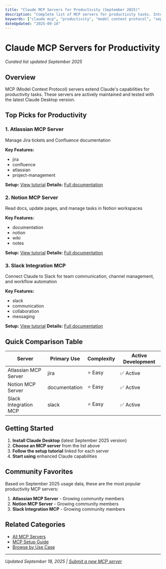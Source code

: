 ```yaml
---
title: "Claude MCP Servers for Productivity (September 2025)"
description: "Complete list of MCP servers for productivity tasks. Integration guides and setup instructions included."
keywords: ["claude mcp", "productivity", "model context protocol", "september 2025"]
dateUpdated: "2025-09-18"
---
```


# Claude MCP Servers for Productivity

*Curated list updated September 2025*

## Overview

MCP (Model Context Protocol) servers extend Claude's capabilities for productivity tasks. These servers are actively maintained and tested with the latest Claude Desktop version.

## Top Picks for Productivity


### 1. Atlassian MCP Server

Manage Jira tickets and Confluence documentation

**Key Features:**
- jira
- confluence
- atlassian
- project-management

**Setup:** [View tutorial](/tutorials/setup-jira-integration)
**Details:** [Full documentation](/mcp/jira-integration)


### 2. Notion MCP Server

Read docs, update pages, and manage tasks in Notion workspaces

**Key Features:**
- documentation
- notion
- wiki
- notes

**Setup:** [View tutorial](/tutorials/setup-notion-mcp-server)
**Details:** [Full documentation](/mcp/notion-mcp-server)


### 3. Slack Integration MCP

Connect Claude to Slack for team communication, channel management, and workflow automation

**Key Features:**
- slack
- communication
- collaboration
- messaging

**Setup:** [View tutorial](/tutorials/setup-slack-integration)
**Details:** [Full documentation](/mcp/slack-integration)


## Quick Comparison Table

| Server | Primary Use | Complexity | Active Development |
|--------|-------------|------------|-------------------|
| Atlassian MCP Server | jira | ⭐ Easy | ✅ Active |
| Notion MCP Server | documentation | ⭐ Easy | ✅ Active |
| Slack Integration MCP | slack | ⭐ Easy | ✅ Active |

## Getting Started

1. **Install Claude Desktop** (latest September 2025 version)
2. **Choose an MCP server** from the list above
3. **Follow the setup tutorial** linked for each server
4. **Start using** enhanced Claude capabilities

## Community Favorites

Based on September 2025 usage data, these are the most popular productivity MCP servers:

1. **Atlassian MCP Server** - Growing community members
2. **Notion MCP Server** - Growing community members
3. **Slack Integration MCP** - Growing community members

## Related Categories

- [All MCP Servers](/mcp)
- [MCP Setup Guide](/tutorials/mcp-setup-september-2025)
- [Browse by Use Case](/use-cases)

---

*Updated September 18, 2025 | [Submit a new MCP server](/submit)*

